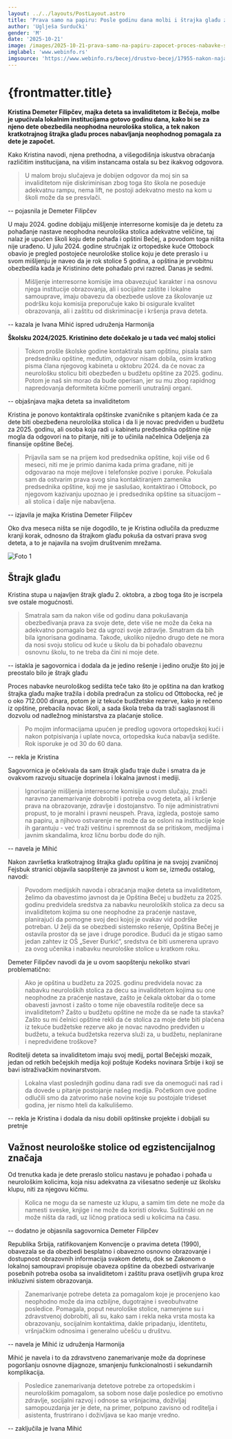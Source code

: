 ```yaml
---
layout: ../../layouts/PostLayout.astro
title: 'Prava samo na papiru: Posle godinu dana molbi i štrajka glađu započet proces nabavke stolice za dete sa invaliditetom'
author: 'Uglješa Surdučki'
gender: 'M'
date: '2025-10-21'
image: /images/2025-10-21-prava-samo-na-papiru-zapocet-proces-nabavke-stolice/0.jpeg
imglabel: 'www.webinfo.rs'
imgsource: 'https://www.webinfo.rs/becej/drustvo-becej/17955-nakon-najave-strajka-gladu-opstina-pokrenula-nabavku-stolice-za-ucenika-iz-beceja.html'
---
```



# {frontmatter.title}

**Kristina Demeter Filipčev, majka deteta sa invaliditetom iz Bečeja, molbe je upućivala lokalnim institucijama gotovo godinu dana, kako bi se za njeno dete obezbedila neophodna neurološka stolica, a tek nakon kratkotrajnog štrajka glađu proces nabavljanja neophodnog pomagala za dete je započet.**

Kako Kristina navodi, njena prethodna, a višegodišnja iskustva obraćanja različitim institucijana, na višim instancama ostala su bez ikakvog odgovora.

> U malom broju slučajeva je dobijen odgovor da moj sin sa invaliditetom nije diskriminisan zbog toga što škola ne poseduje adekvatnu rampu, nema lift, ne postoji adekvatno mesto na kom u školi može da se presvlači.

-- pojasnila je Demeter Filipčev

U maju 2024. godine dobijaju mišljenje interresorne komisije da je detetu za pohađanje nastave neophodna neurološka stolica adekvatne veličine, taj nalaz je upućen školi koju dete pohađa i opštini Bečej, a povodom toga ništa nije urađeno. U julu 2024. godine stručnjak iz ortopedske kuće Ottobock obavio je pregled postojeće neurološke stolice koju je dete preraslo i u svom mišljenju je naveo da je rok stolice 5 godina, a opština je prvobitnu obezbedila kada je Kristinino dete pohađalo prvi razred. Danas je sedmi.

> Mišljenje interresorne komisije ima obavezujuć karakter i na osnovu njega institucije obrazovanja, ali i socijalne zaštite i lokalne samouprave, imaju obavezu da obezbede uslove za školovanje uz podršku koju komisija preporučuje kako bi osigurale kvalitet obrazovanja, ali i zaštitu od diskriminacije i kršenja prava deteta.

-- kazala je Ivana Mihić ispred udruženja Harmonija

**Školsku 2024/2025. Kristinino dete dočekalo je u tada već maloj stolici**

> Tokom prošle školske godine kontaktirala sam opštinu, pisala sam predsedniku opštine, međutim, odgovor nisam dobila, osim kratkog pisma člana njegovog kabineta u oktobru 2024. da će novac za neurološku stolicu biti obezbeđen u budžetu opštine za 2025. godinu. Potom je naš sin morao da bude operisan, jer su mu zbog rapidnog napredovanja deformiteta kičme pomerili unutrašnji organi.

-- objašnjava majka deteta sa invaliditetom

Kristina je ponovo kontaktirala opštinske zvaničnike s pitanjem kada će za dete biti obezbeđena neurološka stolica i da li je novac predviđen u budžetu za 2025. godinu, ali osoba koja radi u kabinetu predsednika opštine nije mogla da odgovori na to pitanje, niti je to učinila načelnica Odeljenja za finansije opštine Bečej.

> Prijavila sam se na prijem kod predsednika opštine, koji više od 6 meseci, niti me je primio danima kada prima građane, niti je odgovarao na moje mejlove i telefonske pozive i poruke. Pokušala sam da ostvarim prava svog sina kontaktiranjem zamenika predsednika opštine, koji me je saslušao, kontaktirao i Ottobock, po njegovom kazivanju upoznao je i predsednika opštine sa situacijom – ali stolica i dalje nije nabavljena.

-- izjavila je majka Kristina Demeter Filipčev

Oko dva meseca ništa se nije dogodilo, te je Kristina odlučila da preduzme kranji korak, odnosno da štrajkom glađu pokuša da ostvari prava svog deteta, a to je najavila na svojim društvenim mrežama.

<Image
  src="/images/2025-10-21-prava-samo-na-papiru-zapocet-proces-nabavke-stolice/1.jpeg"
  alt="Foto 1"
  label="Foto: KDF"
  href="https://www.blokada.info"
/>

## Štrajk glađu

Kristina stupa u najavljen štrajk glađu 2. oktobra, a zbog toga što je iscrpela sve ostale mogućnosti.

> Smatrala sam da nakon više od godinu dana pokušavanja obezbeđivanja prava za svoje dete, dete više ne može da čeka na adekvatno pomagalo bez da ugrozi svoje zdravlje. Smatram da bih bila ignorisana godinama. Takođe, ukoliko nijedno drugo dete ne mora da nosi svoju stolicu od kuće u školu da bi pohađalo obaveznu osnovnu školu, to ne treba da čini ni moje dete.

-- istakla je sagovornica i dodala da je jedino rešenje i jedino oružje što joj je preostalo bilo je štrajk glađu

Proces nabavke neurološkog sedišta teče tako što je opština na dan kratkog štrajka glađu majke tražila i dobila predračun za stolicu od Ottobocka, reč je o oko 712.000 dinara, potom je iz tekuće budžetske rezerve, kako je rečeno iz opštine, prebacila novac školi, a sada škola treba da traži saglasnost ili dozvolu od nadležnog ministarstva za plaćanje stolice.

> Po mojim informacijama upućen je predlog ugovora ortopedskoj kući i nakon potpisivanja i uplate novca, ortopedska kuća nabavlja sedište. Rok isporuke je od 30 do 60 dana.

-- rekla je Kristina

Sagovornica je očekivala da sam štrajk glađu traje duže i smatra da je ovakvom razvoju situacije doprinela i lokalna javnost i mediji.

> Ignorisanje mišljenja interresorne komisije u ovom slučaju, znači naravno zanemarivanje dobrobiti i potreba ovog deteta, ali i kršenje prava na obrazovanje, zdravlje i dostojanstvo. To nije administrativni propust, to je moralni i pravni neuspeh. Prava, izgleda, postoje samo na papiru, a njihovo ostvarenje ne može da se osloni na institucije koje ih garantuju - već traži veštinu i spremnost da se pritiskom, medijima i javnim skandalima, kroz ličnu borbu dođe do njih.

-- navela je Mihić

Nakon završetka kratkotrajnog štrajka glađu opština je na svojoj zvaničnoj Fejsbuk stranici objavila saopštenje za javnost u kom se, između ostalog, navodi:

> Povodom medijskih navoda i obraćanja majke deteta sa invaliditetom, želimo da obavestimo javnost da je Opština Bečej u budžetu za 2025. godinu predvidela sredstva za nabavku neuroloških stolica za decu sa invaliditetom kojima su one neophodne za praćenje nastave, planirajući da pomogne svoj deci kojoj je ovakav vid podrške potreban. U želji da se obezbedi sistemsko rešenje, Opština Bečej je ostavila prostor da se jave i druge porodice. Budući da je stigao samo jedan zahtev iz OŠ „Sever Đurkić“, sredstva će biti usmerena upravo za ovog učenika i nabavku neurološke stolice u kratkom roku.

Demeter Filipčev navodi da je u ovom saopštenju nekoliko stvari problematično:

> Ako je opština u budžetu za 2025. godinu predvidela novac za nabavku neuroloških stolica za decu sa invaliditetom kojima su one neophodne za praćenje nastave, zašto je čekala oktobar da o tome obavesti javnost i zašto o tome nije obavestila roditelje dece sa invaliditetom? Zašto u budžetu opštine ne može da se nađe ta stavka? Zašto su mi čelnici opštine rekli da će stolica za moje dete biti plaćena iz tekuće budžetske rezerve ako je novac navodno predviđen u budžetu, a tekuća budžetska rezerva služi za, u budžetu, neplanirane i nepredviđene troškove?

Roditelji deteta sa invaliditetom imaju svoj medij, portal Bečejski mozaik, jedan od retkih bečejskih medija koji poštuje Kodeks novinara Srbije i koji se bavi istraživačkim novinarstvom.

> Lokalna vlast poslednjih godinu dana radi sve da onemogući naš rad i da dovede u pitanje postojanje našeg medija. Početkom ove godine odlučili smo da zatvorimo naše novine koje su postojale trideset godina, jer nismo hteli da kalkulišemo.

-- rekla je Kristina i dodala da nisu dobili opštinske projekte i dobijali su pretnje

## Važnost neurološke stolice od egzistencijalnog značaja

Od trenutka kada je dete preraslo stolicu nastavu je pohađao i pohađa u neurološkim kolicima, koja nisu adekvatna za višesatno sedenje uz školsku klupu, niti za njegovu kičmu.

> Kolica ne mogu da se nameste uz klupu, a samim tim dete ne može da namesti sveske, knjige i ne može da koristi olovku. Suštinski on ne može ništa da radi, uz ličnog pratioca sedi u kolicima na času.

-- dodatno je objasnila sagovornica Demeter Filipčev

Republika Srbija, ratifikovanjem Konvencije o pravima deteta (1990), obavezala se da obezbedi besplatno i obavezno osnovno obrazovanje i dostupnost obrazovnih informacija svakom detetu, dok se Zakonom o lokalnoj samoupravi propisuje obaveza opštine da obezbedi ostvarivanje posebnih potreba osoba sa invaliditetom i zaštitu prava osetljivih grupa kroz inkluzivni sistem obrazovanja.

> Zanemarivanje potrebe deteta za pomagalom koje je procenjeno kao neophodno može da ima ozbiljne, dugotrajne i sveobuhvatne posledice. Pomagala, poput neurološke stolice, namenjene su i zdravstvenoj dobrobiti, ali su, kako sam i rekla neka vrsta mosta ka obrazovanju, socijalnim kontaktima, dakle pripadanju, identitetu, vršnjačkim odnosima i generalno učešću u društvu.

-- navela je Mihić iz udruženja Harmonija

Mihić je navela i to da zdravstveno zanemarivanje može da doprinese pogoršanju osnovne dijagnoze, smanjenju funkcionalnosti i sekundarnih komplikacija.

> Posledice zanemarivanja detetove potrebe za ortopedskim i neurološkim pomagalom, sa sobom nose dalje posledice po emotivno zdravlje, socijalni razvoj i odnose sa vršnjacima, doživljaj samopouzdanja jer je dete, na primer, potpuno zavisno od roditelja i asistenta, frustrirano i doživljava se kao manje vredno.

-- zaključila je Ivana Mihić
